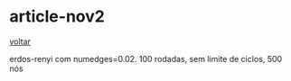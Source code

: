 # article-nov2

[voltar](/)

erdos-renyi com numedges=0.02. 
100 rodadas, sem limite de ciclos, 500 nós